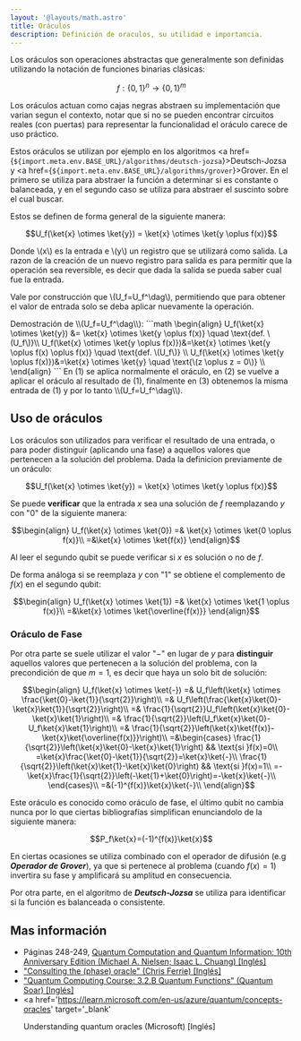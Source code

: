 ```yaml
---
layout: '@layouts/math.astro'
title: Oráculos
description: Definición de oraculos, su utilidad e importancia.
---
```



Los oráculos son operaciones abstractas que generalmente son definidas utilizando la notación de funciones binarias clásicas:

```math
f: \{0,1\}^n \rightarrow \{0,1\}^m
```

Los oráculos actuan como cajas negras abstraen su implementación que varian segun el contexto, notar que si no se pueden encontrar circuitos reales (con puertas) para representar la funcionalidad el oráculo carece de uso práctico.

Estos oráculos se utilizan por ejemplo en los algoritmos <a href={`${import.meta.env.BASE_URL}/algorithms/deutsch-jozsa`}>Deutsch-Jozsa</a> y <a href={`${import.meta.env.BASE_URL}/algorithms/grover`}>Grover</a>. En el primero se utiliza para abstraer la función a determinar si es constante o balanceada, y en el segundo caso se utiliza para abstraer el suscinto sobre el cual buscar.

Estos se definen de forma general de la siguiente manera:

```math
U_f(\ket{x} \otimes \ket{y}) = \ket{x} \otimes \ket{y \oplus f(x)}
```

Donde \\(x\\) es la entrada e \\(y\\) un registro que se utilizará como salida. La razon de la creación de un nuevo registro para salida es para permitir que la operación sea reversible, es decir que dada la salida se pueda saber cual fue la entrada.

Vale por construcción que \\(U_f=U_f^\dag\\), permitiendo que para obtener el valor de entrada solo se deba aplicar nuevamente la operación.

<Aside>
Demostración de \\(U_f=U_f^\dag\\):
```math
\begin{align}
    U_f(\ket{x} \otimes \ket{y}) &= \ket{x} \otimes \ket{y \oplus f(x)} \quad \text{def. \(U_f\)}\\
    U_f(\ket{x} \otimes \ket{y \oplus f(x)})&=\ket{x} \otimes \ket{y \oplus f(x) \oplus f(x)} \quad \text{def. \(U_f\)} \\
    U_f(\ket{x} \otimes \ket{y \oplus f(x)})&=\ket{x} \otimes \ket{y} \quad \text{\(z \oplus z = 0\)} \\
\end{align}
```
En (1) se aplica normalmente el oráculo, en (2) se vuelve a aplicar el oráculo al resultado de (1), finalmente en (3) obtenemos la misma entrada de (1) y por lo tanto \\(U_f=U_f^\dag\\).
</Aside>

## Uso de oráculos

Los oráculos son utilizados para verificar el resultado de una entrada, o para poder distinguir (aplicando una fase) a aquellos valores que pertenecen a la solución del problema.
Dada la definicion previamente de un oráculo:

```math
U_f(\ket{x} \otimes \ket{y}) = \ket{x} \otimes \ket{y \oplus f(x)}
```

Se puede **verificar** que la entrada $x$ sea una solución de $f$ reemplazando $y$ con "$0$" de la siguiente manera:

```math
\begin{align}
U_f(\ket{x} \otimes \ket{0}) =& \ket{x} \otimes \ket{0 \oplus f(x)}\\
=&\ket{x} \otimes \ket{f(x)}
\end{align}
```

Al leer el segundo qubit se puede verificar si $x$ es solución o no de $f$.

De forma análoga si se reemplaza $y$ con "$1$" se obtiene el complemento de $f(x)$ en el segundo qubit:

```math
\begin{align}
U_f(\ket{x} \otimes \ket{1}) =& \ket{x} \otimes \ket{1 \oplus f(x)}\\
=&\ket{x} \otimes \ket{\overline{f(x)}}
\end{align}
```

### Oráculo de Fase

Por otra parte se suele utilizar el valor "$-$" en lugar de $y$ para **distinguir** aquellos valores que pertenecen a la solución del problema, con la precondición de que $m=1$, es decir que haya un solo bit de solución:

```math
\begin{align}
U_f(\ket{x} \otimes \ket{-}) =& U_f\left(\ket{x} \otimes \frac{\ket{0}-\ket{1}}{\sqrt{2}}\right)\\
=& U_f\left(\frac{\ket{x}\ket{0}-\ket{x}\ket{1}}{\sqrt{2}}\right)\\
=& \frac{1}{\sqrt{2}}U_f\left(\ket{x}\ket{0}-\ket{x}\ket{1}\right)\\
=& \frac{1}{\sqrt{2}}\left(U_f\ket{x}\ket{0}-U_f\ket{x}\ket{1}\right)\\
=& \frac{1}{\sqrt{2}}\left(\ket{x}\ket{f(x)}-\ket{x}\ket{\overline{f(x)}}\right)\\
=&\begin{cases}
\frac{1}{\sqrt{2}}\left(\ket{x}\ket{0}-\ket{x}\ket{1}\right) && \text{si }f(x)=0\\
=\ket{x}\frac{\ket{0}-\ket{1}}{\sqrt{2}}=\ket{x}\ket{-}\\
\frac{1}{\sqrt{2}}\left(\ket{x}\ket{1}-\ket{x}\ket{0}\right) && \text{si }f(x)=1\\
=-\ket{x}\frac{1}{\sqrt{2}}\left(-\ket{1}+\ket{0}\right)=-\ket{x}\ket{-}\\
\end{cases}\\
=&(-1)^{f(x)}\ket{x}\ket{-}\\
\end{align}
```

Este oráculo es conocido como oráculo de fase, el último qubit no cambia nunca por lo que ciertas bibliografías simplifican enunciandolo de la siguiente manera:

```math
P_f\ket{x}=(-1)^{f(x)}\ket{x}
```

En ciertas ocasiones se utiliza combinado con el operador de difusión (e.g **_Operador de Grover_**), ya que si pertenece al problema (cuando $f(x)=1$) invertira su fase y amplificará su amplitud en consecuencia.

Por otra parte, en el algoritmo de **_Deutsch-Jozsa_** se utiliza para identificar si la función es balanceada o consistente.

## Mas información

- Páginas 248-249, <a href='https://isbnsearch.org/isbn/9781107002173' target='_blank'>Quantum Computation and Quantum Information: 10th Anniversary Edition (Michael A. Nielsen; Isaac L. Chuang) [Inglés]</a>
- <a href='https://www.youtube.com/watch?v=eE7eumEZOSE' target='_blank'>
    "Consulting the (phase) oracle" (Chris Ferrie) [Inglés]
  </a>
- <a href='https://www.youtube.com/watch?v=N3PhGaAZyoE' target='_blank'>
    "Quantum Computing Course: 3.2.B Quantum Functions" (Quantum Soar) [Inglés]
  </a>
- <a
    href='https://learn.microsoft.com/en-us/azure/quantum/concepts-oracles'
    target='_blank'
  >
    Understanding quantum oracles (Microsoft) [Inglés]
  </a>
